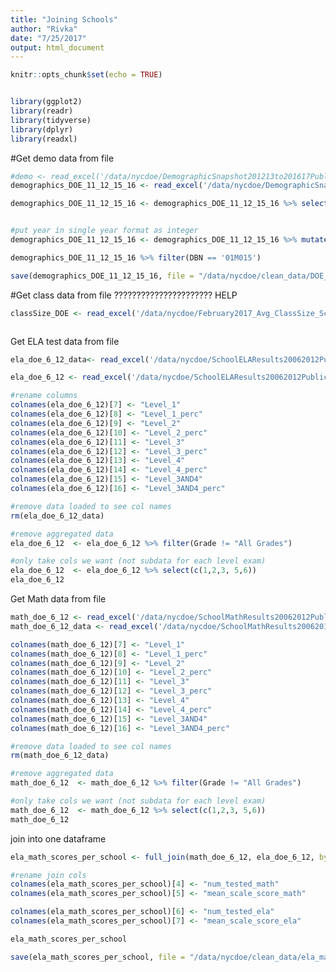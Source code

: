 ```yaml
---
title: "Joining Schools"
author: "Rivka"
date: "7/25/2017"
output: html_document
---
```


```r
knitr::opts_chunk$set(echo = TRUE)


library(ggplot2)
library(readr)
library(tidyverse)
library(dplyr)
library(readxl)


```
#Get demo data from file
```r
#demo <- read_excel('/data/nycdoe/DemographicSnapshot201213to201617Public_FINAL1.xlsx', sheet=5)
demographics_DOE_11_12_15_16 <- read_excel('/data/nycdoe/DemographicSnapshot201112to201516Public_FINAL.xlsx', sheet=4)

demographics_DOE_11_12_15_16 <- demographics_DOE_11_12_15_16 %>% select(DBN, `School Name`, Year, `Total Enrollment`, matches('%'), matches('#'))


#put year in single year format as integer
demographics_DOE_11_12_15_16 <- demographics_DOE_11_12_15_16 %>% mutate(Year = paste(substr(Year, 1,4), sep = "")) %>% mutate(Year = as.integer(Year))

demographics_DOE_11_12_15_16 %>% filter(DBN == '01M015')

save(demographics_DOE_11_12_15_16, file = "/data/nycdoe/clean_data/DOE_demo_per_school_per_year.Rdata")
```
#Get class data from file ?????????????????????? HELP
```r
classSize_DOE <- read_excel('/data/nycdoe/February2017_Avg_ClassSize_School.xlsx', sheet = 1, skip = 6)



```
Get ELA test data from file
```r
ela_doe_6_12_data<- read_excel('/data/nycdoe/SchoolELAResults20062012Public.xlsx', sheet = 1)

ela_doe_6_12 <- read_excel('/data/nycdoe/SchoolELAResults20062012Public.xlsx', skip = 6, sheet = 1)

#rename columns
colnames(ela_doe_6_12)[7] <- "Level_1"
colnames(ela_doe_6_12)[8] <- "Level_1_perc"
colnames(ela_doe_6_12)[9] <- "Level_2"
colnames(ela_doe_6_12)[10] <- "Level_2_perc"
colnames(ela_doe_6_12)[11] <- "Level_3"
colnames(ela_doe_6_12)[12] <- "Level_3_perc"
colnames(ela_doe_6_12)[13] <- "Level_4"
colnames(ela_doe_6_12)[14] <- "Level_4_perc"
colnames(ela_doe_6_12)[15] <- "Level_3AND4"
colnames(ela_doe_6_12)[16] <- "Level_3AND4_perc"

#remove data loaded to see col names
rm(ela_doe_6_12_data)

#remove aggregated data
ela_doe_6_12  <- ela_doe_6_12 %>% filter(Grade != "All Grades")

#only take cols we want (not subdata for each level exam)
ela_doe_6_12  <- ela_doe_6_12 %>% select(c(1,2,3, 5,6))
ela_doe_6_12
```
Get Math data from file
```r
math_doe_6_12 <- read_excel('/data/nycdoe/SchoolMathResults20062012Public.xlsx', skip = 6)
math_doe_6_12_data <- read_excel('/data/nycdoe/SchoolMathResults20062012Public.xlsx')

colnames(math_doe_6_12)[7] <- "Level_1"
colnames(math_doe_6_12)[8] <- "Level_1_perc"
colnames(math_doe_6_12)[9] <- "Level_2"
colnames(math_doe_6_12)[10] <- "Level_2_perc"
colnames(math_doe_6_12)[11] <- "Level_3"
colnames(math_doe_6_12)[12] <- "Level_3_perc"
colnames(math_doe_6_12)[13] <- "Level_4"
colnames(math_doe_6_12)[14] <- "Level_4_perc"
colnames(math_doe_6_12)[15] <- "Level_3AND4"
colnames(math_doe_6_12)[16] <- "Level_3AND4_perc"

#remove data loaded to see col names
rm(math_doe_6_12_data)

#remove aggregated data
math_doe_6_12  <- math_doe_6_12 %>% filter(Grade != "All Grades")

#only take cols we want (not subdata for each level exam)
math_doe_6_12  <- math_doe_6_12 %>% select(c(1,2,3, 5,6))
math_doe_6_12
```

join into one dataframe 
```r
ela_math_scores_per_school <- full_join(math_doe_6_12, ela_doe_6_12, by = c("DBN", "Year", "Grade"))

#rename join cols
colnames(ela_math_scores_per_school)[4] <- "num_tested_math"
colnames(ela_math_scores_per_school)[5] <- "mean_scale_score_math"

colnames(ela_math_scores_per_school)[6] <- "num_tested_ela"
colnames(ela_math_scores_per_school)[7] <- "mean_scale_score_ela"

ela_math_scores_per_school

save(ela_math_scores_per_school, file = "/data/nycdoe/clean_data/ela_math_scores_per_school.Rdata")
```

